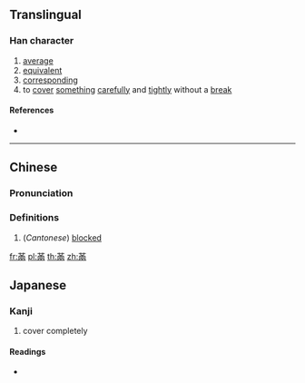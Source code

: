 {{character info/new}}
==Translingual==

===Han character===
{{Han char|rn=13|rad=冂|as=09|sn=11|four=|canj=TLBO}}

# [[average]]
# [[equivalent]]
# [[corresponding]]
# to [[cover]] [[something]] [[careful]]ly and [[tight]]ly without a [[break]]

====References====
* {{Han ref|kx=0129.320|hdz=10101.030|uh=34BC|ud=13500}}

----

==Chinese==
{{zh-forms}}

===Pronunciation===
{{zh-pron
|m=mán
|c=mang4,mun4
|mc=y
|oc=
|ma=
|cat=a,v
}}

===Definitions===
{{zh-hanzi}}

# (''Cantonese'') [[blocked]]

[[fr:㒼]]
[[pl:㒼]]
[[th:㒼]]
[[zh:㒼]]

==Japanese==

===Kanji===
{{ja-kanji|grade=|rs=心11}}

# cover completely

====Readings====
* {{ja-readings|on=[[ばん]] (ban), [[まん]] (man)}}